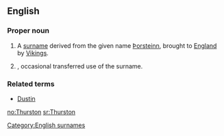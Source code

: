 ==English==

===Proper noun===
{{en-proper noun}}

# A [[surname]] derived from the {{ON.}} given name [[Þorsteinn]], brought to [[England]] by [[Viking]]s.
# {{given name|male}}, occasional transferred use of the surname.

===Related terms===
*[[Dustin]]

[[Category:English surnames]]

[[no:Thurston]]
[[sr:Thurston]]